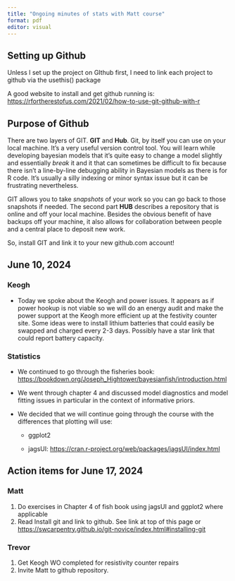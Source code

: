 ```yaml
---
title: "Ongoing minutes of stats with Matt course"
format: pdf
editor: visual
---
```


## Setting up Github

Unless I set up the project on GIthub first, I need to link each project to github via the usethis() package

A good website to install and get github running is: <https://rfortherestofus.com/2021/02/how-to-use-git-github-with-r>

## Purpose of Github

There are two layers of GIT. **GIT** and **Hub**. Git, by itself you can use on your local machine. It's a very useful version control tool. You will learn while developing bayesian models that it's quite easy to change a model slightly and essentially *break* it and it that can sometimes be difficult to fix because there isn't a line-by-line debugging ability in Bayesian models as there is for R code. It's usually a silly indexing or minor syntax issue but it can be frustrating nevertheless.

GIT allows you to take *snapshots* of your work so you can go back to those snapshots if needed. The second part **HUB** describes a repository that is online and off your local machine. Besides the obvious benefit of have backups off your machine, it also allows for collaboration between people and a central place to deposit new work.

So, install GIT and link it to your new github.com account!

## June 10, 2024

### Keogh

-   Today we spoke about the Keogh and power issues. It appears as if power hookup is not viable so we will do an energy audit and make the power support at the Keogh more efficient up at the festivity counter site. Some ideas were to install lithium batteries that could easily be swapped and charged every 2-3 days. Possibly have a star link that could report battery capacity.

### Statistics

-   We continued to go through the fisheries book: <https://bookdown.org/Joseph_Hightower/bayesianfish/introduction.html>

-   We went through chapter 4 and discussed model diagnostics and model fitting issues in particular in the context of informative priors.

-   We decided that we will continue going through the course with the differences that plotting will use:

    -   ggplot2

    -   jagsUI: <https://cran.r-project.org/web/packages/jagsUI/index.html>

## Action items for June 17, 2024

### Matt

1.  Do exercises in Chapter 4 of fish book using jagsUI and ggplot2 where applicable
2.  Read Install git and link to github. See link at top of this page or <https://swcarpentry.github.io/git-novice/index.html#installing-git>

### Trevor

1.  Get Keogh WO completed for resistivity counter repairs
2.  Invite Matt to github repository.
